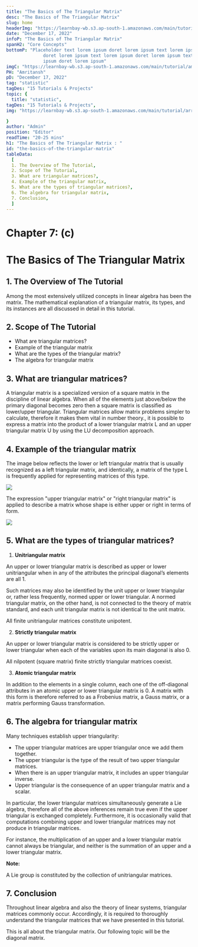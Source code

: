 ```yaml
---
title: "The Basics of The Triangular Matrix"
desc: "The Basics of The Triangular Matrix"
slug: home
headerImg: "https://learnbay-wb.s3.ap-south-1.amazonaws.com/main/tutorial/python.png"
date: "December 17, 2022"
infoP: "The Basics of The Triangular Matrix"
spanH2: "Core Concepts"
bottomP: "Placeholder text lorem ipsum doret lorem ipsum text lorem ipsum
              doret lorem ipsum text lorem ipsum doret lorem ipsum text lorem
              ipsum doret lorem ipsum"
imgC: "https://learnbay-wb.s3.ap-south-1.amazonaws.com/main/tutorial/amritansh.png"
PH: "Amritansh"
pD: "December 17, 2022"
tag: "statistic"
tagDes: "15 Tutorials & Projects"
topic: {
  title: "statistic",
tagDes: "15 Tutorials & Projects",
img: "https://learnbay-wb.s3.ap-south-1.amazonaws.com/main/tutorial/arrow.png"

}
author: "Admin"
position: "Editor"
readTime: "20-25 mins"
h1: "The Basics of The Triangular Matrix : "
id: "the-basics-of-the-triangular-matrix"
tableData:
  [
  1. The Overview of The Tutorial, 
  2. Scope of The Tutorial,  
  3. What are triangular matrices?,  
  4. Example of the triangular matrix, 
  5. What are the types of triangular matrices?,
  6. The algebra for triangular matrix, 
  7. Conclusion,
  ]
---
```


# **Chapter 7: (c)**


# **The Basics of The Triangular Matrix**


## 1. The Overview of The Tutorial

Among the most extensively utilized concepts in linear algebra has been the matrix. The mathematical explanation of a triangular matrix, its types, and its instances are all discussed in detail in this tutorial.


## 2. Scope of The Tutorial



* What are triangular matrices?
* Example of the triangular matrix
* What are the types of the triangular matrix?
* The algebra for triangular matrix


## 3. What are triangular matrices?

A triangular matrix is a specialized version of a square matrix in the discipline of linear algebra. When all of the elements just above/below the primary diagonal becomes zero then a square matrix is classified as lower/upper triangular. Triangular matrices allow matrix problems simpler to calculate, therefore it makes them vital in number theory., it is possible to express a matrix into the product of a lower triangular matrix L and  an upper triangular matrix U by using the LU decomposition approach.


## 4. Example of the triangular matrix

The image below reflects the lower or left triangular matrix that is usually recognized as a left triangular matrix, and identically, a matrix of the type L is frequently applied for representing matrices of this type.


<img src="https://learnbay-wb.s3.ap-south-1.amazonaws.com/main/tutorial/statistics/1st+Image+for+triangular+matrix.jpg"></img>


The expression "upper triangular matrix" or "right triangular matrix" is applied to describe a matrix whose shape is either upper or right in terms of form.


<img src="https://learnbay-wb.s3.ap-south-1.amazonaws.com/main/tutorial/statistics/2nd+image+for+the+triangular+matrix.jpg"></img>



## 5. What are the types of triangular matrices?



1. **Unitriangular matrix**

An upper or lower triangular matrix is described as upper or lower unitriangular when in any of the attributes  the principal diagonal’s elements are all 1.

Such matrices may also be identified by the unit upper or lower triangular or, rather less frequently, normed upper or lower triangular. A normed triangular matrix, on the other hand, is not connected to the theory of matrix standard, and each unit triangular matrix is not identical to the unit matrix.

All finite unitriangular matrices constitute unipotent.



2. **Strictly triangular matrix**

An upper or lower triangular matrix is considered to be strictly upper or lower triangular when each of the variables upon its main diagonal is also 0.

All nilpotent (square matrix) finite strictly triangular matrices coexist.



3. **Atomic triangular matrix**

In addition to the elements in a single column, each one of the off-diagonal attributes in an atomic upper or lower triangular matrix is 0. A matrix with this form is therefore referred to as a Frobenius matrix, a Gauss matrix, or a matrix performing Gauss transformation.


## 6. The algebra for triangular matrix

Many techniques establish upper triangularity:



* The upper triangular matrices are upper triangular once we add them together.
* The upper triangular is the type of the result of two upper triangular matrices.
* When there is an upper triangular matrix, it includes an upper triangular inverse.
* Upper triangular is the consequence of an upper triangular matrix and a scalar.

In particular, the lower triangular matrices simultaneously generate a Lie algebra, therefore all of the above inferences remain true even if the upper triangular is exchanged completely. Furthermore, it is occasionally valid that computations combining upper and lower triangular matrices may not produce in triangular matrices.

For instance, the multiplication of an upper and a lower triangular matrix cannot always be triangular, and neither is the summation of an upper and a lower triangular matrix.


**Note:**

A Lie group is constituted by the collection of unitriangular matrices.


## 7. Conclusion

Throughout linear algebra and also the theory of linear systems, triangular matrices commonly occur. Accordingly, it is required to thoroughly understand the triangular matrices that we have presented in this tutorial.

This is all about the triangular matrix. Our following topic will be the diagonal matrix.